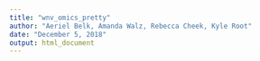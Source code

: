 ```yaml
---
title: "wnv_omics_pretty"
author: "Aeriel Belk, Amanda Walz, Rebecca Cheek, Kyle Root"
date: "December 5, 2018"
output: html_document
---
```


